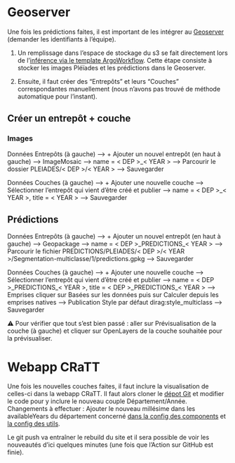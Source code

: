 # Geoserver

Une fois les prédictions faites, il est important de les intégrer au [Geoserver](https://geoserver-satellite-images.lab.sspcloud.fr/geoserver) (demander les identifiants à l'équipe).  

1. Un remplissage dans l'espace de stockage du s3 se fait directement lors de l'[inférence via le template ArgoWorkflow](https://github.com/InseeFrLab/satellite-images-inference/blob/9c9ef808fdce7ecea29a568e04c41354258c3c61/argo-workflows/predict-workflows.yaml#L86). Cette étape consiste à stocker les images Pléïades et les prédictions dans le Geoserver.  

2. Ensuite, il faut créer des "Entrepôts" et leurs "Couches" correspondantes manuellement (nous n'avons pas trouvé de méthode automatique pour l'instant).  

## Créer un entrepôt + couche

### Images

Données Entrepôts (à gauche) --> + Ajouter un nouvel entrepôt (en haut à gauche) --> ImageMosaic --> name = < DEP >\_< YEAR > --> Parcourir le dossier PLEIADES/< DEP >/< YEAR > --> Sauvegarder  

Données Couches (à gauche) --> + Ajouter une nouvelle couche --> Sélectionner l'entrepôt qui vient d'être créé et publier --> name = < DEP >\_< YEAR >, title = < YEAR > --> Sauvegarder  

## Prédictions

Données Entrepôts (à gauche) --> + Ajouter un nouvel entrepôt (en haut à gauche) --> Geopackage --> name = < DEP >\_PREDICTIONS\_< YEAR > --> Parcourir le fichier PREDICTIONS/PLEIADES/< DEP >/< YEAR >/Segmentation-multiclasse/1/predictions.gpkg --> Sauvegarder  

Données Couches (à gauche) --> + Ajouter une nouvelle couche --> Sélectionner l'entrepôt qui vient d'être créé et publier --> name = < DEP >\_PREDICTIONS\_< YEAR >, title = < DEP >\_PREDICTIONS\_< YEAR > --> Emprises cliquer sur Basées sur les données puis sur Calculer depuis les emprises natives --> Publication Style par défaut dirag:style_multiclass --> Sauvegarder  


⚠️ Pour vérifier que tout s'est bien passé : aller sur Prévisualisation de la couche (à gauche) et cliquer sur OpenLayers de la couche souhaitée pour la prévisualiser.  

# Webapp CRaTT

Une fois les nouvelles couches faites, il faut inclure la visualisation de celles-ci dans la webapp CRaTT.
Il faut alors cloner le [dépot Git](https://github.com/InseeFrLab/satellite-images-webapp.git) et modifier le code pour y inclure le nouveau couple Département/Année.  
Changements à effectuer :  Ajouter le nouveau millésime dans les availableYears du département concerné [dans la config des components](https://github.com/InseeFrLab/satellite-images-webapp/blob/main/src/components/config.js) et [la config des utils](https://github.com/InseeFrLab/satellite-images-webapp/blob/main/src/utils/config.js).  

Le git push va entraîner le rebuild du site et il sera possible de voir les nouveautés d'ici quelques minutes (une fois que l'Action sur GitHub est finie).  